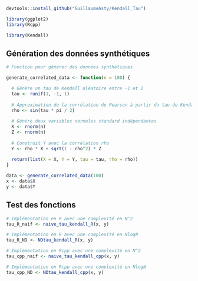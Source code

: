 
```{r}
devtools::install_github("GuillaumeAsty/Kendall_Tau")

library(ggplot2)
library(Rcpp)

library(Kendall)
```

## Génération des données synthétiques

```{r}
# Fonction pour générer des données synthétiques

generate_correlated_data <- function(n = 100) {

  # Génère un tau de Kendall aléatoire entre -1 et 1
  tau <- runif(1, -1, 1)
  
  # Approximation de la corrélation de Pearson à partir du tau de Kendall
  rho <- sin(tau * pi / 2)
  
  # Génére deux variables normales standard indépendantes
  X <- rnorm(n)
  Z <- rnorm(n)
  
  # Construit Y avec la corrélation rho
  Y <- rho * X + sqrt(1 - rho^2) * Z
  
  return(list(X = X, Y = Y, tau = tau, rho = rho))
}

data <- generate_correlated_data(100)
x <- data$X
y <- data$Y

```

## Test des fonctions

```{r}
# Implémentation en R avec une complexité en N^2
tau_R_naif <- naive_tau_kendall_R(x, y)

# Implémentation en R avec une complexité en NlogN
tau_R_ND <- NDtau_kendall_R(x, y)

# Implémentation en Rcpp avec une complexité en N^2
tau_cpp_naif <- naive_tau_kendall_cpp(x, y)

# Implémentation en Rcpp avec une complexité en NlogN
tau_cpp_ND <- NDtau_kendall_cpp(x, y)
```
